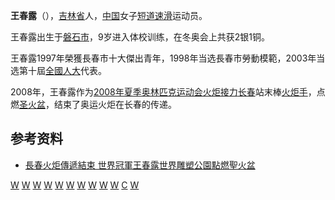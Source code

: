 {{MedalTableTop}}
{{MedalSport | 女子[[短道速滑|短道速滑]]}}
{{MedalCompetition|[[冬季奧林匹克運動會|奧林匹克運動會]]}}
{{MedalSilver| [[2002年冬季奧林匹克運動會|2002年鹽湖城]] | [[2002年冬季奧林匹克運動會短道速滑比賽|3000米接力]]}}
{{MedalSilver| [[1998年冬季奧林匹克運動會|1998年長野]] | [[1998年冬季奧林匹克運動會短道速滑比賽|3000米接力]]}}
{{MedalBronze| [[2002年冬季奧林匹克運動會|2002年鹽湖城]] | [[2002年冬季奧林匹克運動會短道速滑比賽|500米]]}}
{{MedalBottom}}

'''王春露'''（{{bd|1977年|catIdx=Wang Chunlu}}），[[吉林省|吉林省]]人，[[中国|中国]]女子[[短道速滑|短道速滑]]运动员。

王春露出生于[[磐石市|磐石市]]，9岁进入体校训练，在冬奥会上共获2银1铜。

王春露1997年榮獲長春市十大傑出青年，1998年当选長春市勞動模範，2003年当选第十屆[[全國人大|全國人大]]代表。

2008年，王春露作为[[2008年夏季奥林匹克运动会火炬接力|2008年夏季奥林匹克运动会火炬接力]][[长春|长春]]站末棒[[火炬手|火炬手]]，点燃[[圣火盆|圣火盆]]，结束了奥运火炬在长春的传递。

==参考资料==
*[http://www.chinaradio.cn/121/2008/07/14/62s2339.htm 長春火炬傳遞結束 世界冠軍王春露世界雕塑公園點燃聖火盆]

{{China-sport-bio-stub}}

[[Category:磐石人|W]]
[[Category:中国女子短道速滑运动员|W]]
[[Category:中国奥运短道速滑运动员|W]]
[[Category:中国奥林匹克运动会银牌得主|W]]
[[Category:中国奥林匹克运动会铜牌得主|W]]
[[Category:1998年冬季奧林匹克運動會獎牌得主|W]]
[[Category:2002年冬季奧林匹克運動會獎牌得主|W]]
[[Category:1998年冬季奥林匹克运动会短道速滑运动员|W]]
[[Category:2002年冬季奥林匹克运动会短道速滑运动员|W]]
[[Category:第十届全国人大代表|W]]
[[Category:王姓|C]]
[[Category:奧林匹克運動會短道競速滑冰獎牌得主|W]]